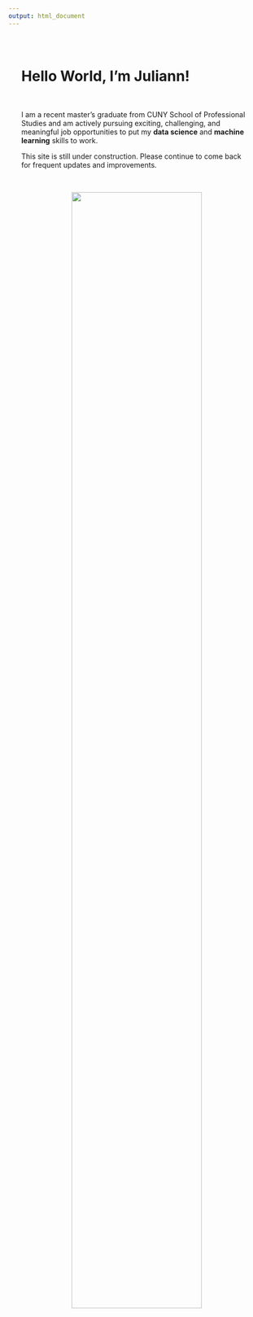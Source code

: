 ```yaml
---
output: html_document
---
```



<div class="fluid-row" id="header" style="padding-top: 5%; padding-left: 5%; padding-right: 5%;">
  

  <h1> Hello World, I'm <b>Juliann</b>! </h1> 
  <br>
  <p>
 I am a recent master's graduate from CUNY School of Professional Studies and am actively pursuing exciting, challenging, and meaningful job opportunities to put my <b>data science</b> and <b>machine learning</b> skills to work.
 </p>

  <p> 
  This site is still under construction. Please continue to come back for frequent updates and improvements.   </p> 
  <br> 

<center>
<img src="img/me.png" width="75%">

</center>
</div>



